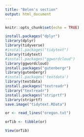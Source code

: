 ```yaml
---
title: "Belen's section"
output: html_document
---
```


```r
knitr::opts_chunk$set(echo = TRUE)
```


```r
install.packages("dplyr")
library(dplyr)
library(tidyverse)
#install.packages("tidytext")
library(tidytext)
#install.packages("ggwordcloud")
library(ggwordcloud)
install.packages("gutenbergr") 
library(gutenbergr)
#install.packages('textdata')
library(textdata)
install.packages("textreadr")
library("textreadr")
install.packages("striprtf")
library(striprtf)
save.image("tidytext.RData")

```


```r
or <- read_lines("oregon.txt")

orTib <- tibble(or)

View(orTib)
```